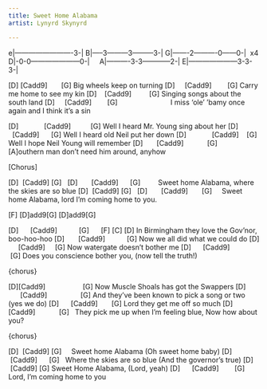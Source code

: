 ```yaml
---
title: Sweet Home Alabama
artist: Lynyrd Skynyrd

---
```


:::{.song-tab}
e|-------------------------3-|
B|-----3---------3---------3-|
G|-------2----------0------0-|  x4
D|-0-0---------------------0-|     
A|----------3-3------------2-|
E|---------------------3-3-3-|
:::

[D] [Cadd9]       [G]
Big wheels keep on turning
[D]     [Cadd9]        [G]
Carry me home to see my kin
[D]    [Cadd9]         [G]
Singing songs about the south land
[D]     [Cadd9]        [G]                           
I miss 'ole' 'bamy once again and I think it's a sin

[D]             [Cadd9]          [G]
Well I heard Mr. Young sing about her
[D]             [Cadd9]      [G]
Well I heard old Neil put her down
[D]             [Cadd9]    [G]
Well I hope Neil Young will remember
[D]       [Cadd9]            [G]               
[A]outhern man don’t need him around, anyhow

[Chorus]

:::{.song-chorus}
[D]  [Cadd9] [G]   [D]       [Cadd9]      [G]        
Sweet home Alabama, where the skies are so blue
[D]  [Cadd9] [G]   [D]       [Cadd9]       [G]     
Sweet home Alabama, lord I’m coming home to you.
:::

[F]
[D]add9[G]
[D]add9[G]

[D]      [Cadd9]           [G]      [F] [C] [D]
In Birmingham they love the Gov'nor, boo-hoo-hoo
[D]       [Cadd9]           [G]
Now we all did what we could do
[D]      [Cadd9]     [G]
Now watergate doesn't bother me
[D]      [Cadd9]          [G]
Does you conscience bother you, (now tell the truth!)

{chorus}

[D][Cadd9]                   [G]
Now Muscle Shoals has got the Swappers
[D]             [Cadd9]                 [G]
And they've been known to pick a song or two (yes we do)
[D]      [Cadd9]       [G]
Lord they get me off so much
[D]         [Cadd9]            [G]   
They pick me up when I'm feeling blue, Now how about you?

{chorus}

[D]  [Cadd9] [G]     
Sweet home Alabama (Oh sweet home baby)
[D]      [Cadd9]      [G]   
Where the skies are so blue (And the governor's true)
[D]  [Cadd9] [G]
Sweet Home Alabama, (Lord, yeah)
[D]      [Cadd9]        [G]
Lord, I'm coming home to you
